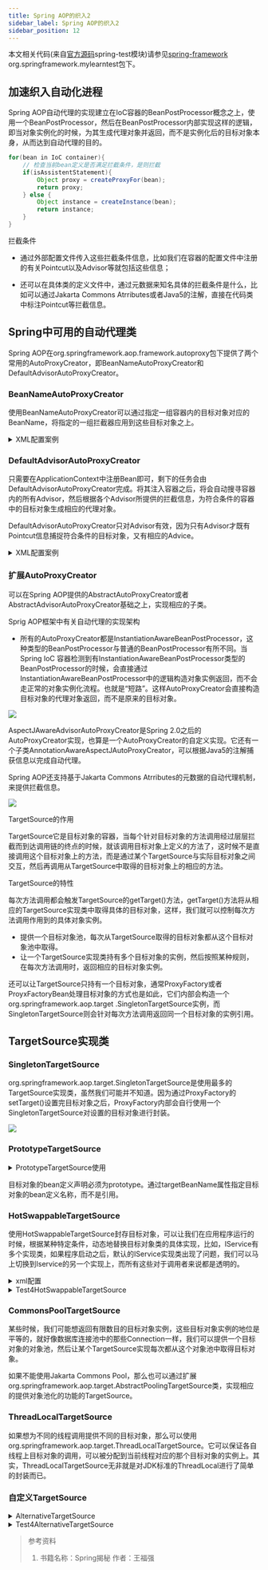 ```yaml
---
title: Spring AOP的织入2
sidebar_label: Spring AOP的织入2
sidebar_position: 12
---
```


本文相关代码(来自[官方源码](https://github.com/spring-projects/spring-framework.git "官方源码")spring-test模块)请参见[spring-framework](https://github.com/Halcyon666/spring-framework-modified/tree/main/spring-test) org.springframework.mylearntest包下。

## 加速织入自动化进程

Spring AOP自动代理的实现建立在IoC容器的BeanPostProcessor概念之上，使用一个BeanPostProcessor，然后在BeanPostProcessor内部实现这样的逻辑，即当对象实例化的时候，为其生成代理对象并返回，而不是实例化后的目标对象本身，从而达到自动代理的目的。

```java
for(bean in IoC container){
    // 检查当前bean定义是否满足拦截条件，是则拦截
    if(isAssistentStatement){
        Object proxy = createProxyFor(bean);
        return proxy;
    } else {
        Object instance = createInstance(bean);
        return instance;
    }
}
```

拦截条件

* 通过外部配置文件传入这些拦截条件信息，比如我们在容器的配置文件中注册的有关Pointcut以及Advisor等就包括这些信息；

* 还可以在具体类的定义文件中，通过元数据来知名具体的拦截条件是什么，比如可以通过Jakarta Commons Atrributes或者Java5的注解，直接在代码类中标注Pointcut等拦截信息。

## Spring中可用的自动代理类

Spring AOP在org.springframework.aop.framework.autoproxy包下提供了两个常用的AutoProxyCreator，即BeanNameAutoProxyCreator和DefaultAdvisorAutoProxyCreator。

### BeanNameAutoProxyCreator

使用BeanNameAutoProxyCreator可以通过指定一组容器内的目标对象对应的BeanName，将指定的一组拦截器应用到这些目标对象之上。

<details>
	<summary>XML配置案例</summary>

```xml
<beans>
    <bean id="target1" class="..."/>
    <bean id="target2" class="..."/>

    <bean id="mockTask" class="..."/>
    <bean id="fakeTask" class="..."/>

    <bean id="taskThrowsAdvice" class="...TaskThrowsAdvice"/>
    <bean id="performanceInterceptor" class="...PerformanceInterceptor">

    <bean class="org.springframework.aop.framework.autoproxy.BeanNameAutoProxyCreator">
        <!--指定哪些bean自动生成代理对象-->
        <property name="beanNames">
            <list>
                <value>target1</value>
                <value>target2</value>
            </list>
        </property>

        <!--指定将要应用到目标对象的拦截器、Advice或者Advisor等-->
        <property name="interceptorNames">
            <list>
                <value>taskThrowsAdvice</value>
            </list>
        </property>
    </bean>

    <bean class="org.springframework.aop.framework.autoproxy.BeanNameAutoProxyCreator">
        <property name="beanNames">
            <!--使用*号进行通配-->
            <list>
                <value>mockTask*</value>
                <value>fakeTask*</value>
            </list>
        </property>
        <property name="interceptorNames">
            <list>
                <value>performanceInterceptor</value>
            </list>
        </property>
    </bean>

    <bean class="org.springframework.aop.framework.autoproxy.BeanNameAutoProxyCreator">
        <property name="beanNames">
            <!--对于*通配符的情况下，也可以使用逗号隔开-->
            <list>
                <value>target*,*Task,*service</value>
            </list>
        </property>
        <property name="interceptorNames">
            <list>
                <value>performanceInterceptor</value>
            </list>
        </property>
    </bean>
</beans>
```
</details>

### DefaultAdvisorAutoProxyCreator

只需要在ApplicationContext中注册Bean即可，剩下的任务会由DefaultAdvisorAutoProxyCreator完成。将其注入容器之后，将会自动搜寻容器内的所有Advisor，然后根据各个Advisor所提供的拦截信息，为符合条件的容器中的目标对象生成相应的代理对象。

DefaultAdvisorAutoProxyCreator只对Advisor有效，因为只有Advisor才既有Pointcut信息捕捉符合条件的目标对象，又有相应的Advice。

<details>
	<summary>XML配置案例</summary>

```xml
<beans>
    <bean class="org.springframework.aop.framework.autoproxy.DefaultAdvisorAutoProxyCreator">
        <!--设置对象使用基于类的代理-->
        <property name="proxyTargetClass">
            <value>true</value>
        </property>
    </bean>

    <bean id="target1" class="..."/>
    <bean id="target2" class="..."/>

    <bean id="mockTask" class="..."/>
    <bean id="fakeTask" class="..."/>

    <bean id="logAdvisor" class="org.springframework.aop.support.DefaultPointcutAdvisor">
        <property name="pointcut">
            ...
        </property>
        <property name="advice">
            <bean id="performanceInterceptor"
                  class="org.springframework.mylearntest.aop.advice.perclass.PerformanceMethodInterceptor"></bean>
        </property>
    </bean>

    <bean id="logAdvisor" class="org.springframework.aop.support.DefaultPointcutAdvisor">
        <property name="pointcut">
            ...
        </property>
        <property name="advice">
            <bean id="taskThrowsAdvice" class="...TaskThrowsAdvice"></bean>

        </property>
    </bean>
</beans>
```
</details>

### 扩展AutoProxyCreator

可以在Spring AOP提供的AbstractAutoProxyCreator或者AbstractAdvisorAutoProxyCreator基础之上，实现相应的子类。

Sprig AOP框架中有关自动代理的实现架构

* 所有的AutoProxyCreator都是InstantiationAwareBeanPostProcessor，这种类型的BeanPostProcessor与普通的BeanPostProcessor有所不同。当Spring IoC
  容器检测到有InstantiationAwareBeanPostProcessor类型的BeanPostProcessor的时候，会直接通过InstantiationAwareBeanPostProcessor中的逻辑构造对象实例返回，而不会走正常的对象实例化流程。也就是“短路”。这样AutoProxyCreator会直接构造目标对象的代理对象返回，而不是原来的目标对象。

![](https://s2.loli.net/2023/07/15/cFmOoXVuqKtrklU.png)

AspectJAwareAdvisorAutoProxyCreator是Spring 2.0之后的AutoProxyCreator实现，也算是一个AutoProxyCreator的自定义实现。它还有一个子类AnnotationAwareAspectJAutoProxyCreator，可以根据Java5的注解捕获信息以完成自动代理。

Spring AOP还支持基于Jakarta Commons Atrributes的元数据的自动代理机制，来提供拦截信息。

![](https://s2.loli.net/2023/07/15/1qdrvGiXQxtuZA2.png)

TargetSource的作用

TargetSource它是目标对象的容器，当每个针对目标对象的方法调用经过层层拦截而到达调用链的终点的时候，就该调用目标对象上定义的方法了，这时候不是直接调用这个目标对象上的方法，而是通过某个TargetSource与实际目标对象之间交互，然后再调用从TargetSource中取得的目标对象上的相应的方法。

TargetSource的特性

每次方法调用都会触发TargetSource的getTarget()方法，getTarget()方法将从相应的TargetSource实现类中取得具体的目标对象，这样，我们就可以控制每次方法调用作用到的具体对象实例。

* 提供一个目标对象池，每次从TargetSource取得的目标对象都从这个目标对象池中取得。
* 让一个TargetSource实现类持有多个目标对象的实例，然后按照某种规则，在每次方法调用时，返回相应的目标对象实例。

还可以让TargetSource只持有一个目标对象，通常ProxyFactory或者ProyxFactoryBean处理目标对象的方式也是如此，它们内部会构造一个org.springframework.aop.target
.SingletonTargetSource实例，而SingletonTargetSource则会针对每次方法调用返回同一个目标对象的实例引用。

## TargetSource实现类

### SingletonTargetSource

org.springframework.aop.target.SingletonTargetSource是使用最多的TargetSource实现类，虽然我们可能并不知道。因为通过ProxyFactory的setTarget()设置完目标对象之后，ProxyFactory内部会自行使用一个SingletonTargetSource对设置的目标对象进行封装。

![](https://s2.loli.net/2023/07/15/fhJjrdlpYBCIxMX.png)

### PrototypeTargetSource

<details>
	<summary>PrototypeTargetSource使用</summary>

```xml
<beans>
    <bean id="target" class="org.springframework.mylearntest.aop.weaver.baseoninterface.MockTask"
          scope="prototype"/>

    <bean id="prototypeTargetSource" class="org.springframework.aop.target.PrototypeTargetSource">
        <property name="targetBeanName">
            <value>target</value>
        </property>
    </bean>

    <bean id="targetProxy" class="org.springframework.aop.framework.ProxyFactoryBean">
        <property name="targetSource">
            <ref bean="prototypeTargetSource"/>
        </property>
        <property name="interceptorNames">
            <list>
                <value>anyInterceptor</value>
            </list>
        </property>
    </bean>
</beans>
```
</details>

目标对象的bean定义声明必须为prototype。通过targetBeanName属性指定目标对象的bean定义名称，而不是引用。

### HotSwappableTargetSource

使用HotSwappableTargetSource封存目标对象，可以让我们在应用程序运行的时候，根据某种特定条件，动态地替换目标对象类的具体实现，比如，IService有多个实现类，如果程序启动之后，默认的IService实现类出现了问题，我们可以马上切换到Iservice的另一个实现上，而所有这些对于调用者来说都是透明的。

<details>
	<summary>xml配置</summary>

```xml
<?xml version="1.0" encoding="UTF-8"?>
<beans xmlns="http://www.springframework.org/schema/beans"
       xmlns:xsi="http://www.w3.org/2001/XMLSchema-instance"
       xsi:schemaLocation="http://www.springframework.org/schema/beans http://www.springframework.org/schema/beans/spring-beans.xsd">

    <bean id="task" class="org.springframework.mylearntest.aop.weaver.baseoninterface.MockTask">

    </bean>

    <bean id="hotSwapTargetSource" class="org.springframework.aop.target.HotSwappableTargetSource">
        <constructor-arg>
            <ref bean="task"/>
        </constructor-arg>
    </bean>

    <bean id="taskProxy" class="org.springframework.aop.framework.ProxyFactoryBean">
        <property name="targetSource" ref="hotSwapTargetSource"/>
        <property name="interceptorNames">
            <list>
                <value>performanceMethodInterceptor</value>
            </list>
        </property>
    </bean>

    <bean id="performanceMethodInterceptor"
          class="org.springframework.mylearntest.aop.advice.perclass.PerformanceMethodInterceptor"/>

</beans>
```
</details>

<details>
	<summary>Test4HotSwappableTargetSource</summary>

```java
package org.springframework.mylearntest.aop.weaver.hotswaptargetsource;

import org.junit.Assert;
import org.springframework.aop.framework.Advised;
import org.springframework.aop.target.HotSwappableTargetSource;
import org.springframework.context.ApplicationContext;
import org.springframework.context.support.ClassPathXmlApplicationContext;
import org.springframework.mylearntest.aop.weaver.baseoninterface.ITask;

import java.util.Date;

/**
 * @Author: whalefall
 * @Date: 2020/7/26 19:47
 */
public class Test4HotSwappableTargetSource {
    public static void main(String[] args) throws Exception {
        ApplicationContext context = new ClassPathXmlApplicationContext("hotswappabletargetsource\\hotSwappableTargetSource.xml");
        Object proxy = context.getBean("taskProxy");
        Object initTarget = ((Advised)proxy).getTargetSource().getTarget();

        HotSwappableTargetSource hotSwappableTargetSource = (HotSwappableTargetSource)context.getBean(
                "hotSwapTargetSource");
        Object oldTarget = hotSwappableTargetSource.swap(new ITask() {
            @Override
            public void execute(Date date) {
                System.out.println("old target generated by hotSwapTargetSource");
            }
        });

        Object newTarget = ((Advised)proxy).getTargetSource().getTarget();

        // initTarget = org.springframework.mylearntest.aop.weaver.baseoninterface.MockTask@72967906
        // oldTarget = org.springframework.mylearntest.aop.weaver.baseoninterface.MockTask@72967906
        // newTarget = org.springframework.mylearntest.aop.weaver.hotswaptargetsource
        // .Test4HotSwappableTargetSource$1@5b8dfcc1

        Assert.assertSame(initTarget, oldTarget);
        Assert.assertNotSame(initTarget, newTarget);
    }
}
```
</details>

### CommonsPoolTargetSource

某些时候，我们可能想返回有限数目的目标对象实例，这些目标对象实例的地位是平等的，就好像数据库连接池中的那些Connection一样，我们可以提供一个目标对象的对象池，然后让某个TargetSource实现每次都从这个对象池中取得目标对象。

如果不能使用Jakarta Commons Pool，那么也可以通过扩展org.springframework.aop.target.AbstractPoolingTargetSource类，实现相应的提供对象池化的功能的TargetSource。

### ThreadLocalTargetSource

如果想为不同的线程调用提供不同的目标对象，那么可以使用org.springframework.aop.target.ThreadLocalTargetSource。它可以保证各自线程上目标对象的调用，可以被分配到当前线程对应的那个目标对象的实例上。其实，ThreadLocalTargetSource无非就是对JDK标准的ThreadLocal进行了简单的封装而已。

### 自定义TargetSource


<details>
	<summary>AlternativeTargetSource</summary>

```java
package org.springframework.mylearntest.aop.weaver.selfdefinetargetsource;

import org.springframework.aop.TargetSource;
import org.springframework.mylearntest.aop.weaver.baseoninterface.ITask;

/**
 * @Author: whalefall
 * @Date: 2020/7/27 22:27
 */
@SuppressWarnings("rawtypes")
public class AlternativeTargetSource implements TargetSource {
    private ITask alternativeTask1;
    private ITask alternativeTask2;

    private int counter;

    public AlternativeTargetSource(ITask task1, ITask task2) {
        this.alternativeTask1 = task1;
        this.alternativeTask2 = task2;
    }

    @Override
    public Object getTarget() throws Exception {
        try {
            if (counter % 2 == 0)
                return alternativeTask2;
            else
                return alternativeTask1;
        } finally {
            counter ++;
        }
    }

    @Override
    public  Class getTargetClass() {
        return ITask.class;
    }

    @Override
    public boolean isStatic() {
        return false;
    }

    @Override
    public void releaseTarget(Object arg0) throws Exception {

    }
}
```
</details>

<details>
	<summary>Test4AlternativeTargetSource</summary>

```java
package org.springframework.mylearntest.aop.weaver.selfdefinetargetsource;

import org.springframework.aop.TargetSource;
import org.springframework.aop.framework.ProxyFactory;
import org.springframework.mylearntest.aop.weaver.baseoninterface.ITask;

import java.util.Date;

/**
 * @Author: whalefall
 * @Date: 2020/7/27 22:33
 */
public class Test4AlternativeTargetSource {
    public static void main(String[] args) {
        ITask task1 = new ITask() {
            @Override
            public void execute(Date date) {
                System.out.println("execute in Task1");
            }
        };

        ITask task2 = new ITask() {
            @Override
            public void execute(Date date) {
                System.out.println("execute in Task2");
            }
        };

        ProxyFactory pf = new ProxyFactory();
        TargetSource targetSource = new AlternativeTargetSource(task1, task2);
        pf.setTargetSource(targetSource);
        Object proxy = pf.getProxy();
        for (int i = 0; i < 100; i++) {
            ((ITask)proxy).execute(new Date());
        }
    }
}
```
</details>

> 参考资料
> 
> 1. 书籍名称：Spring揭秘 作者：王福强


